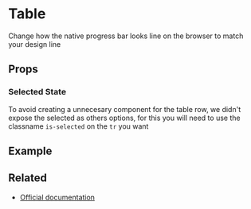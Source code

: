 
<Meta title="Elements/Table" />

# Table

Change how the native progress bar looks line on the browser to match your design line

## Props

<ArgsTable of={Table} />

### Selected State

To avoid creating a unnecesary component for the table row, we didn't expose the selected as others options, for this you will need to use the classname `is-selected` on the `tr` you want

## Example

<Canvas>
  <Story story={stories.Default} name="Table" />
</Canvas>


## Related

- [Official documentation](https://bulma.io/documentation/elements/table/)